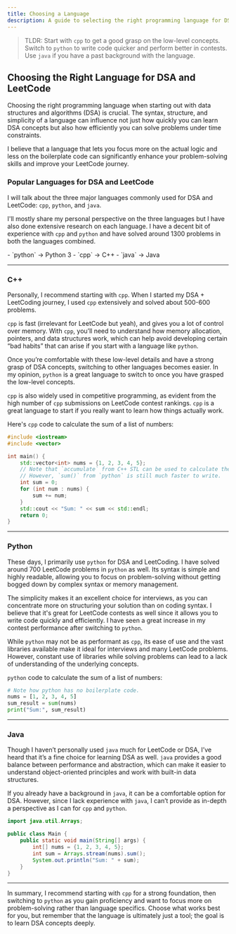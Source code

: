```yaml
---
title: Choosing a Language
description: A guide to selecting the right programming language for DSA and leetcoding.
---
```


> TLDR: Start with `cpp` to get a good grasp on the low-level concepts. Switch to `python` to write code quicker and perform better in contests. Use `java` if you have a past background with the language.

## <Annotate>Choosing the Right Language for DSA and LeetCode</Annotate>

Choosing the right programming language when starting out with data structures and algorithms (DSA) is crucial. The syntax, structure, and simplicity of a language can influence not just how quickly you can learn DSA concepts but also how efficiently you can solve problems under time constraints. 

I believe that a language that lets you focus more on the actual logic and less on the boilerplate code can significantly enhance your problem-solving skills and improve your LeetCode journey.

### <Annotate>Popular Languages for DSA and LeetCode</Annotate>

I will talk about the three major languages commonly used for DSA and LeetCode: ``cpp``, ``python``, and ``java``. 

I'll mostly share my personal perspective on the three languages but I have also done extensive research on each language. I have a decent bit of experience with `cpp` and `python` and have solved around 1300 problems in both the languages combined.

<Note type="note" title="Note">
  - `python` → Python 3
  - `cpp` → C++
  - `java` → Java
</Note>

---

### <Annotate>C++</Annotate>

Personally, I recommend starting with `cpp`. When I started my DSA + LeetCoding journey, I used `cpp` extensively and solved about 500-600 problems.

`cpp` is fast (irrelevant for LeetCode but yeah), and gives you a lot of control over memory. With `cpp`, you’ll need to understand how memory allocation, pointers, and data structures work, which can help avoid developing certain “bad habits” that can arise if you start with a language like ``python``.

Once you’re comfortable with these low-level details and have a strong grasp of DSA concepts, switching to other languages becomes easier. In my opinion, ``python`` is a great language to switch to once you have grasped the low-level concepts.

`cpp` is also widely used in competitive programming, as evident from the high number of `cpp` submissions on LeetCode contest rankings. `cpp` is a great language to start if you really want to learn how things actually work.

Here's `cpp` code to calculate the sum of a list of numbers:

```cpp:sum.cpp showLineNumbers {8-11}
#include <iostream>
#include <vector>

int main() {
    std::vector<int> nums = {1, 2, 3, 4, 5};
    // Note that `accumulate` from C++ STL can be used to calculate the sum as well.
    // However, `sum()` from `python` is still much faster to write.
    int sum = 0;
    for (int num : nums) {
        sum += num;
    }
    std::cout << "Sum: " << sum << std::endl;
    return 0;
}
```

---

### <Annotate>Python</Annotate>

These days, I primarily use `python` for DSA and LeetCoding. I have solved around 700 LeetCode problems in `python` as well. Its syntax is simple and highly readable, allowing you to focus on problem-solving without getting bogged down by complex syntax or memory management.

The simplicity makes it an excellent choice for interviews, as you can concentrate more on structuring your solution than on coding syntax. I believe that it's great for LeetCode contests as well since it allows you to write code quickly and efficiently. I have seen a great increase in my contest performance after switching to `python`.

While `python` may not be as performant as `cpp`, its ease of use and the vast libraries available make it ideal for interviews and many LeetCode problems. However, constant use of libraries while solving problems can lead to a lack of understanding of the underlying concepts. 

`python` code to calculate the sum of a list of numbers:

```python:sum.py showLineNumbers {3}
# Note how python has no boilerplate code.
nums = [1, 2, 3, 4, 5]
sum_result = sum(nums)
print("Sum:", sum_result)
```

---

### <Annotate>Java</Annotate>

Though I haven’t personally used `java` much for LeetCode or DSA, I’ve heard that it’s a fine choice for learning DSA as well. `java` provides a good balance between performance and abstraction, which can make it easier to understand object-oriented principles and work with built-in data structures.

If you already have a background in `java`, it can be a comfortable option for DSA. However, since I lack experience with `java`, I can’t provide as in-depth a perspective as I can for `cpp` and `python`.

```java:sum.java showLineNumbers {6}
import java.util.Arrays;

public class Main {
    public static void main(String[] args) {
        int[] nums = {1, 2, 3, 4, 5};
        int sum = Arrays.stream(nums).sum();
        System.out.println("Sum: " + sum);
    }
}
```

---

In summary, I recommend starting with `cpp` for a strong foundation, then switching to `python` as you gain proficiency and want to focus more on problem-solving rather than language specifics. Choose what works best for you, but remember that the language is ultimately just a tool; the goal is to learn DSA concepts deeply.
